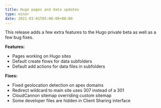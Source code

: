 ```yaml
---
title: Hugo pages and data updates
type: minor
date: 2021-03-01T05:00:00+00:00
---
```


This release adds a few extra features to the Hugo private beta as well as a few bug fixes.

**Features:**

* Pages working on Hugo sites
* Default create flows for data subfolders
* Default add actions for data files in subfolders

**Fixes:**

* Fixed geolocation detection on apex domains
* Redirect wildcard to main site uses 307 instead of a 301
* CloudCannon sitemap overriding custom sitemap
* Some developer files are hidden in Client Sharing interface

